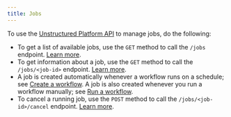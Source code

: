```yaml
---
title: Jobs
---
```


To use the [Unstructured Platform API](/platform/api/overview) to manage jobs, do the following:

- To get a list of available jobs, use the `GET` method to call the `/jobs` endpoint. [Learn more](/platform/api/overview#list-jobs).
- To get information about a job, use the `GET` method to call the `/jobs/<job-id>` endpoint. [Learn more](/platform/api/overview#get-a-job).
- A job is created automatically whenever a workflow runs on a schedule; see [Create a workflow](/platform/api/workflows#create-a-workflow).
  A job is also created whenever you run a workflow manually; see [Run a workflow](/platform/api/overview#run-a-workflow).
- To cancel a running job, use the `POST` method to call the `/jobs/<job-id>/cancel` endpoint. [Learn more](/platform/api/overview#cancel-a-job).